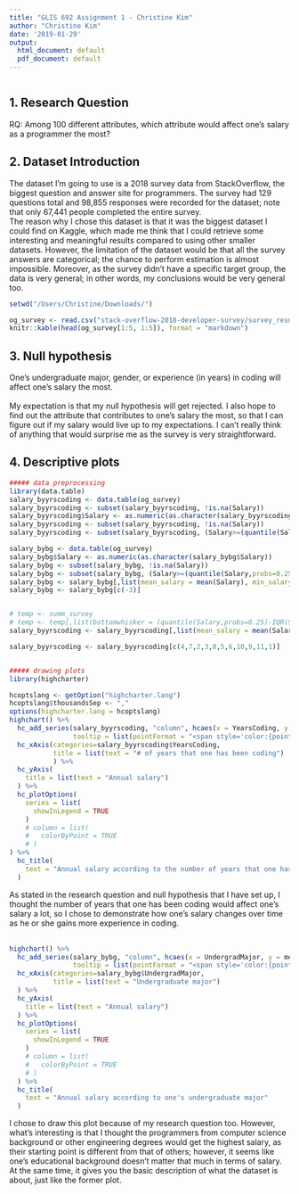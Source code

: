 ```yaml
---
title: "GLIS 692 Assignment 1 - Christine Kim"
author: "Christine Kim"
date: '2019-01-29'
output:
  html_document: default
  pdf_document: default
---
```

```r
```

## 1. Research Question
RQ: Among 100 different attributes, which attribute would affect one's salary as a programmer the most? 

## 2. Dataset Introduction
The dataset I'm going to use is a 2018 survey data from StackOverflow, the biggest question and answer site for programmers. The survey had 129 questions total and 98,855 responses were recorded for the dataset; note that only 67,441 people completed the entire survey. <br>
The reason why I chose this dataset is that it was the biggest dataset I could find on Kaggle, which made me think that I could retrieve some interesting and meaningful results compared to using other smaller datasets. However, the limitation of the dataset would be that all the survey answers are categorical; the chance to perform estimation is almost impossible. Moreover, as the survey didn't have a specific target group, the data is very general; in other words, my conclusions would be very general too.

```r
setwd("/Users/Christine/Downloads/")

og_survey <- read.csv("stack-overflow-2018-developer-survey/survey_results_public.csv")
knitr::kable(head(og_survey[1:5, 1:5]), format = "markdown")
```

## 3. Null hypothesis
One's undergraduate major, gender, or experience (in years) in coding will affect one's salary the most. <br><br>
My expectation is that my null hypothesis will get rejected. I also hope to find out the attribute that contributes to one's salary the most, so that I can figure out if my salary would live up to my expectations. I can't really think of anything that would surprise me as the survey is very straightforward.


## 4. Descriptive plots

```r
##### data preprocessing
library(data.table)
salary_byyrscoding <- data.table(og_survey)
salary_byyrscoding <- subset(salary_byyrscoding, !is.na(Salary))
salary_byyrscoding$Salary <- as.numeric(as.character(salary_byyrscoding$Salary))
salary_byyrscoding <- subset(salary_byyrscoding, !is.na(Salary))
salary_byyrscoding <- subset(salary_byyrscoding, (Salary>=(quantile(Salary,probs=0.25)-IQR(Salary)))&(Salary<=(quantile(Salary,probs=0.75)+IQR(Salary))))

salary_bybg <- data.table(og_survey)
salary_bybg$Salary <- as.numeric(as.character(salary_bybg$Salary))
salary_bybg <- subset(salary_bybg, !is.na(Salary))
salary_bybg <- subset(salary_bybg, (Salary>=(quantile(Salary,probs=0.25)-IQR(Salary)))&(Salary<=(quantile(Salary,probs=0.75)+IQR(Salary))))
salary_bybg <- salary_bybg[,list(mean_salary = mean(Salary), min_salary = min(Salary), max_salary = max(Salary)), by=UndergradMajor]
salary_bybg <- salary_bybg[c(-3)]


# temp <- summ_survey
# temp <- temp[,list(bottomwhisker = (quantile(Salary,probs=0.25)-IQR(Salary)), topwhisker = (quantile(Salary,probs=0.75)+IQR(Salary))), by=YearsCoding]
salary_byyrscoding <- salary_byyrscoding[,list(mean_salary = mean(Salary), min_salary = min(Salary), max_salary = max(Salary)), by=YearsCoding]

salary_byyrscoding <- salary_byyrscoding[c(4,7,2,3,8,5,6,10,9,11,1)]


##### drawing plots
library(highcharter)

hcoptslang <- getOption("highcharter.lang")
hcoptslang$thousandsSep <- ","
options(highcharter.lang = hcoptslang)
highchart() %>% 
  hc_add_series(salary_byyrscoding, "column", hcaes(x = YearsCoding, y = mean_salary), name="Responses",
                tooltip = list(pointFormat = "<span style='color:{point.color}'>\u25CF</span> Average salary: <b>{point.mean_salary}")) %>%
  hc_xAxis(categories=salary_byyrscoding$YearsCoding,
           title = list(text = "# of years that one has been coding")
           ) %>%
  hc_yAxis(
    title = list(text = "Annual salary")
  ) %>%
  hc_plotOptions(
    series = list(
      showInLegend = TRUE
    )
    # column = list(
    #   colorByPoint = TRUE
    # )
) %>%
  hc_title(
    text = "Annual salary according to the number of years that one has been coding"
  )

```
As stated in the research question and null hypothesis that I have set up, I thought the number of years that one has been coding would affect one's salary a lot, so I chose to demonstrate how one's salary changes over time as he or she gains more experience in coding. <br><br>



```r
highchart() %>% 
  hc_add_series(salary_bybg, "column", hcaes(x = UndergradMajor, y = mean_salary), name="Responses",
                tooltip = list(pointFormat = "<span style='color:{point.color}'>\u25CF</span> Average salary: <b>{point.mean_salary}")) %>%
  hc_xAxis(categories=salary_bybg$UndergradMajor,
           title = list(text = "Undergraduate major")
  ) %>%
  hc_yAxis(
    title = list(text = "Annual salary")
  ) %>%
  hc_plotOptions(
    series = list(
      showInLegend = TRUE
    )
    # column = list(
    #   colorByPoint = TRUE
    # )
  ) %>%
  hc_title(
    text = "Annual salary according to one's undergraduate major"
  )
```
I chose to draw this plot because of my research question too. However, what's interesting is that I thought the programmers from computer science background or other engineering degrees would get the highest salary, as their starting point is different from that of others; however, it seems like one's educational background doesn't matter that much in terms of salary. At the same time, it gives you the basic description of what the dataset is about, just like the former plot. 
